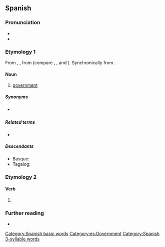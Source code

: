 ==Spanish==

===Pronunciation===
* {{es-IPA}}
* {{rhymes|eɾno|lang=es}}

===Etymology 1===
From {{etyl|osp|es}} {{m|osp|gouierno}}, {{m|osp|gouernio}}, from {{m|osp|gouernar||to govern}} (compare {{cog|ca|govern}}, {{cog|gl|goberno}}, {{cog|it|governo}} and {{cog|pt|governo}}). Synchronically from {{m|es|gobernar||to govern}}.

====Noun====
{{es-noun|m}}

# [[government]]

=====Synonyms=====
* {{l|es|gobernamiento}} {{qualifier|rare}}

=====Related terms=====
* {{l|es|gobernar}}

=====Descendants=====
* Basque: {{l|eu|gobernu}}
* Tagalog: {{l|tl|gobyerno}}

===Etymology 2===
{{nonlemma}}

====Verb====
{{head|es|verb form}}

# {{es-verb form of|person=first-person|number=singular|tense=present|mood=indicative|ending=ar|gobernar}}

===Further reading===
* {{R:DRAE 2001}}

[[Category:Spanish basic words]]
[[Category:es:Government]]
[[Category:Spanish 3-syllable words]]